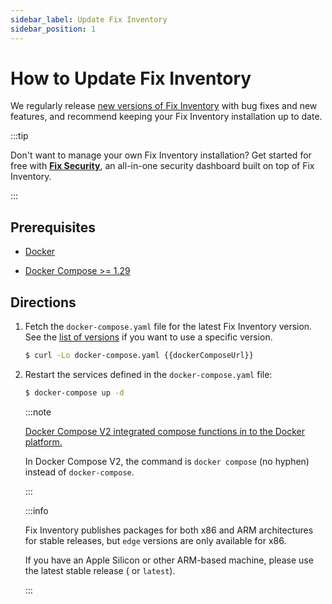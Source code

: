 ```yaml
---
sidebar_label: Update Fix Inventory
sidebar_position: 1
---
```


# How to Update Fix Inventory

We regularly release [new versions of Fix Inventory](/releases) with bug fixes and new features, and recommend keeping your Fix Inventory installation up to date.

:::tip

Don't want to manage your own Fix Inventory installation? Get started for free with **[Fix Security](https://fix.security)**, an all-in-one security dashboard built on top of Fix Inventory.

:::

## Prerequisites

- [Docker](https://docs.docker.com/get-started#download-and-install-docker)

- [Docker Compose >= 1.29](https://docs.docker.com/compose/install)

## Directions

1.  Fetch the `docker-compose.yaml` file for the latest Fix Inventory version. See the [list of versions](https://github.com/someengineering/fixinventory/releases) if you want to use a specific version.

    ```bash
    $ curl -Lo docker-compose.yaml {{dockerComposeUrl}}
    ```

2.  Restart the services defined in the `docker-compose.yaml` file:

    ```bash
    $ docker-compose up -d
    ```

    :::note

    [Docker Compose V2 integrated compose functions in to the Docker platform.](https://docs.docker.com/compose/#compose-v2-and-the-new-docker-compose-command)

    In Docker Compose V2, the command is `docker compose` (no hyphen) instead of `docker-compose`.

    :::

    <VersionOnly allowed="current">

    :::info

    Fix Inventory publishes packages for both x86 and ARM architectures for stable releases, but `edge` versions are only available for x86.

    If you have an Apple Silicon or other ARM-based machine, please use the latest stable release (<LatestRelease /> or `latest`).

    :::

    </VersionOnly>
